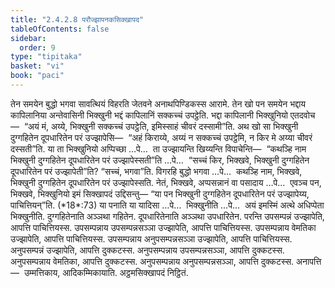 ```yaml
---
title: "2.4.2.8 परौज्झापनकसिक्खापद"
tableOfContents: false
sidebar:
  order: 9
type: "tipitaka"
basket: "vi"
book: "paci"
---
```



<DynamicBreadcrumb />

<Division number="869" book="paci">

<Paragraph number="2759" book="paci">
तेन समयेन बुद्धो भगवा सावत्थियं विहरति जेतवने अनाथपिण्डिकस्स आरामे. तेन खो पन समयेन भद्दाय कापिलानिया अन्तेवासिनी भिक्खुनी भद्दं कापिलानिं सक्कच्चं उपट्ठेति. भद्दा कापिलानी भिक्खुनियो एतदवोच—  “अयं मं, अय्ये, भिक्खुनी सक्कच्चं उपट्ठेति, इमिस्साहं चीवरं दस्सामी”ति. अथ खो सा भिक्खुनी दुग्गहितेन दूपधारितेन परं उज्झापेसि—  “अहं किराय्ये, अय्यं न सक्कच्चं उपट्ठेमि, न किर मे अय्या चीवरं दस्सती”ति.
</Paragraph>

<Paragraph number="2760" book="paci">
या ता भिक्खुनियो अप्पिच्छा …पे…  ता उज्झायन्ति खिय्यन्ति विपाचेन्ति—  “कथञ्हि नाम भिक्खुनी दुग्गहितेन दूपधारितेन परं उज्झापेस्सती”ति …पे…  “सच्चं किर, भिक्खवे, भिक्खुनी दुग्गहितेन दूपधारितेन परं उज्झापेती”ति? “सच्चं, भगवा”ति. विगरहि बुद्धो भगवा …पे…  कथञ्हि नाम, भिक्खवे, भिक्खुनी दुग्गहितेन दूपधारितेन परं उज्झापेस्सति. नेतं, भिक्खवे, अप्पसन्नानं वा पसादाय …पे…  एवञ्च पन, भिक्खवे, भिक्खुनियो इमं सिक्खापदं उद्दिसन्तु—
</Paragraph>

</Division>
<Division number="870" book="paci">

<Paragraph number="2761" book="paci">
<Emphasis>“या पन भिक्खुनी दुग्गहितेन दूपधारितेन परं उज्झापेय्य, पाचित्तियन्”</Emphasis>ति. (*18*:<Emphasis>73</Emphasis>)
</Paragraph>

</Division>
<Division number="871" book="paci">

<Paragraph number="2762" book="paci">
<Emphasis>या पना</Emphasis>ति या यादिसा …पे…  <Emphasis>भिक्खुनी</Emphasis>ति …पे…  अयं इमस्मिं अत्थे अधिप्पेता भिक्खुनीति.
</Paragraph>

<Paragraph number="2763" book="paci">
<Emphasis>दुग्गहितेना</Emphasis>ति अञ्ञथा गहितेन.
</Paragraph>

<Paragraph number="2764" book="paci">
<Emphasis>दूपधारितेना</Emphasis>ति अञ्ञथा उपधारितेन.
</Paragraph>

<Paragraph number="2765" book="paci">
<Emphasis>परन्</Emphasis>ति उपसम्पन्नं उज्झापेति, आपत्ति पाचित्तियस्स.
</Paragraph>

</Division>
<Division number="872" book="paci">

<Paragraph number="2766" book="paci">
उपसम्पन्नाय उपसम्पन्नसञ्ञा उज्झापेति, आपत्ति पाचित्तियस्स. उपसम्पन्नाय वेमतिका उज्झापेति, आपत्ति पाचित्तियस्स. उपसम्पन्नाय अनुपसम्पन्नसञ्ञा उज्झापेति, आपत्ति पाचित्तियस्स.
</Paragraph>

<Paragraph number="2767" book="paci">
अनुपसम्पन्नं उज्झापेति, आपत्ति दुक्कटस्स. अनुपसम्पन्नाय उपसम्पन्नसञ्ञा, आपत्ति दुक्कटस्स. अनुपसम्पन्नाय वेमतिका, आपत्ति दुक्कटस्स. अनुपसम्पन्नाय अनुपसम्पन्नसञ्ञा, आपत्ति दुक्कटस्स.
</Paragraph>

</Division>
<Division number="873" book="paci">

<Paragraph number="2768" book="paci">
अनापत्ति—  उम्मत्तिकाय, आदिकम्मिकायाति.

</Paragraph>
</Division>

<Paragraph number="2769" type="center" book="paci">
अट्ठमसिक्खापदं निट्ठितं.
</Paragraph>